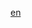 <includeonly><!-- 在這裡加入模板的保護標識 --></includeonly><noinclude>{{Documentation subpage}}</noinclude>
<!-- 在本行下編輯模板說明 -->
{{Expand_language/howto|English|英語}}

<includeonly>
<!-- 本行下加入模板的分類 -->
[[Category:依語言分類的擴充模板|en]]
</includeonly>